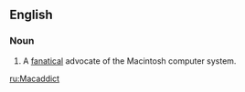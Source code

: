 ==English==

===Noun===
{{en-noun}}

# A [[fanatic]]al advocate of the Macintosh computer system.

[[ru:Macaddict]]